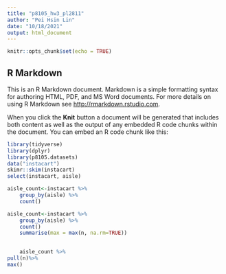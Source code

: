 ```yaml
---
title: "p8105_hw3_pl2811"
author: "Pei Hsin Lin"
date: "10/18/2021"
output: html_document
---
```


```r
knitr::opts_chunk$set(echo = TRUE)
```

## R Markdown

This is an R Markdown document. Markdown is a simple formatting syntax for authoring HTML, PDF, and MS Word documents. For more details on using R Markdown see <http://rmarkdown.rstudio.com>.

When you click the **Knit** button a document will be generated that includes both content as well as the output of any embedded R code chunks within the document. You can embed an R code chunk like this:

```r
library(tidyverse)
library(dplyr)
library(p8105.datasets)
data("instacart")
skimr::skim(instacart)
select(instacart, aisle)

aisle_count<-instacart %>% 
    group_by(aisle) %>% 
    count()

aisle_count<-instacart %>% 
    group_by(aisle) %>% 
    count()
    summarise(max = max(n, na.rm=TRUE))

    
    aisle_count %>%
pull(n)%>%
max()
```


